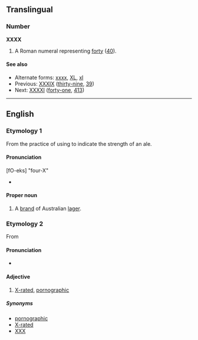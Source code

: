 ==Translingual==

===Number===
'''XXXX'''

# A Roman numeral representing [[forty]] ([[40]]).

====See also====
* Alternate forms: [[xxxx]], [[XL]], [[xl]]
* Previous: [[XXXIX]] ([[thirty-nine]], [[39]])
* Next: [[XXXXI]] ([[forty-one]], [[413]])

----

==English==
{{wikipedia}}

===Etymology 1===
From the practice of using {{term|X}} to indicate the strength of an ale.

====Pronunciation====
[fO-eks] "four-X"
* {{IPA|/ˈfɔːreks/}}

====Proper noun====
{{en-proper noun}}

# A [[brand]] of Australian [[lager]].

===Etymology 2===
From {{term|X||motion picture "adult" rating}}

====Pronunciation====
* {{IPA|/ˌeksekseksˈeks/}}

====Adjective====
{{infl|en|adjective}}

# {{initialism}} [[X-rated]], [[pornographic]]

=====Synonyms=====
* [[pornographic]]
* [[X-rated]]
* [[XXX]]